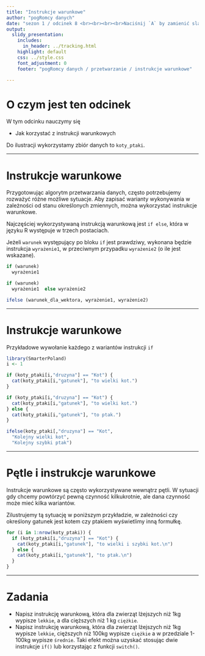 ```yaml
---
title: "Instrukcje warunkowe"
author: "pogRomcy danych"
date: "sezon 1 / odcinek 8 <br><br><br><br>Naciśnij `A` by zamienić slajdy na ciągły tekst. <br> Naciśnij `T` by wyświetlić spis treści."
output:
  slidy_presentation:
    includes:
      in_header: ../tracking.html
    highlight: default
    css: ../style.css
    font_adjustment: 0
    footer: "pogRomcy danych / przetwarzanie / instrukcje warunkowe"

---
```


# O czym jest ten odcinek

W tym odcinku nauczymy się

- Jak korzystać z instrukcji warunkowych

Do ilustracji wykorzystamy zbiór danych to `koty_ptaki`.

---

# Instrukcje warunkowe

Przygotowując algorytm przetwarzania danych, często potrzebujemy rozważyć różne możliwe sytuacje.
Aby zapisać warianty wykonywania w zależności od stanu określonych zmiennych, można wykorzystać instrukcje warunkowe.

Najczęściej wykorzystywaną instrukcją warunkową jest `if else`, która w języku R występuje w trzech postaciach.

Jeżeli `warunek` występujący po bloku `if` jest prawdziwy, wykonana będzie instrukcja `wyrażenie1`, w przeciwnym przypadku `wyrażenie2` (o ile jest wskazane).

```r
if (warunek) 
  wyrażenie1

if (warunek) 
  wyrażenie1  else wyrażenie2

ifelse (warunek_dla_wektora, wyrażenie1, wyrażenie2) 
```

---

# Instrukcje warunkowe

Przykładowe wywołanie każdego z wariantów instrukcji `if`

```r
library(SmarterPoland)
i <- 1

if (koty_ptaki[i,"druzyna"] == "Kot") {
  cat(koty_ptaki[i,"gatunek"], "to wielki kot.")
}

if (koty_ptaki[i,"druzyna"] == "Kot") {
  cat(koty_ptaki[i,"gatunek"], "to wielki kot.")
} else {
  cat(koty_ptaki[i,"gatunek"], "to ptak.")
}

ifelse(koty_ptaki[,"druzyna"] == "Kot",
  "Kolejny wielki kot",
  "Kolejny szybki ptak")
```

---

# Pętle i instrukcje warunkowe

Instrukcje warunkowe są często wykorzystywane wewnątrz pętli. W sytuacji gdy chcemy powtórzyć pewną czynność kilkukrotnie, ale dana czynność może mieć kilka wariantów.

Zilustrujemy tą sytuację w poniższym przykładzie,
w zależności czy określony gatunek jest kotem czy ptakiem wyświetlimy inną formułkę.


```r

for (i in 1:nrow(koty_ptaki)) {
  if (koty_ptaki[i,"druzyna"] == "Kot") {
    cat(koty_ptaki[i,"gatunek"], "to wielki i szybki kot.\n")
  } else {
    cat(koty_ptaki[i,"gatunek"], "to ptak.\n")
  }
}
```

---

# Zadania

* Napisz instrukcję warunkową, która dla zwierząt lżejszych niż 1kg wypisze `lekkie`, a dla cięższych niż 1 kg `ciężkie`.
* Napisz instrukcję warunkową, która dla zwierząt lżejszych niż 1kg wypisze `lekkie`, cięższych niż 100kg wypisze `ciężkie` a w przedziale 1-100kg wypisze `średnie`. Taki efekt można uzyskać stosując dwie instrukcje `if()` lub korzystając z funkcji `switch()`.


